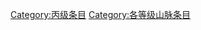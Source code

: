 {{catmore1|[[Wikipedia:山脉专题|Wikipedia:山脉专题]]}}
{{Articles by Quality|topic=山脉|project=山脉|format=TOC}}
{{emptycat}}

[[Category:丙级条目|Category:丙级条目]]
[[Category:各等级山脉条目|Category:各等级山脉条目]]